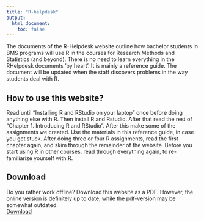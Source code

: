```yaml
---
title: "R-helpdesk"
output:
  html_document:
    toc: false
---
```


The documents of the R-Helpdesk website outline how bachelor students in BMS programs will use R in the courses for Research Methods and Statistics (and beyond). There is no need to learn everything in the RHelpdesk documents 'by heart'. It is mainly a reference guide. The document will be updated when the staff discovers problems in the way students deal with R. 


## How to use this website?

Read until "Installing R and RStudio on your laptop" once before doing anything else with R. Then install R and Rstudio. After that read the rest of "Chapter 1. Introducing R and RStudio".
After this make some of the assignments we created. Use the materials in this reference guide, in case you get stuck. After doing three or four R assignments, read the first chapter again, and skim through the remainder of the website.
Before you start using R in other courses, read through everything again, to re-familiarize yourself with R.

## Download
Do you rather work offline? Download this website as a PDF. However, the online version is definitely up to date, while the pdf-version may be somewhat outdated:  
<a href="Intro-R-for-RM_DS.pdf" class="btn btn-primary"><i class="fas fa-download"></i> Download</a>